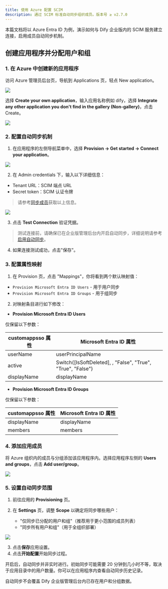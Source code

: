 ```yaml
---
title: 使用 Azure 配置 SCIM
description: 通过 SCIM 标准自动同步组织成员。版本号 ≥ v2.7.0
---
```


本篇文档将以 Azure Entra ID 为例，演示如何与 Dify 企业版内的 SCIM 服务建立连接，启用成员自动同步机制。

## 创建应用程序并分配用户和组

### 1. 在 Azure 中创建新的应用程序

访问 Azure 管理员后台页，导航到 Applications 页，轻点 New application。

![](https://assets-docs.dify.ai/2024/11/4f52715ff661e6c9430af09b4b2a4736.png)

选择 **Create your own application**，输入应用名称例如 dify，选择 **Integrate any other application you don't find in the gallery (Non-gallery)**，点击 Create。

![](https://assets-docs.dify.ai/2024/11/b823ecfaa94d18ba0ac794cc0290dc7f.png)

### 2. 配置自动同步机制

1. 在应用程序的左侧导航菜单中，选择 **Provision → Get started → Connect your application**。

![](https://assets-docs.dify.ai/2025/05/f890065efeb5390dcb43e7e7d1c1f5b8.png)

2. 在 Admin credentials 下，输入以下详细信息：

  - Tenant URL：SCIM 端点 URL
  - Secret token：SCIM 认证令牌

  > 请参考[同步成员](../sync-team-members)获取以上信息。

  ![](https://assets-docs.dify.ai/2025/05/03f1e586bc428538d80b6f5316a293df.png)

3. 点击 **Test Connection** 验证凭据。

> 测试连接前，请确保已在企业版管理后台内开启自动同步，详细说明请参考[启用自动同步](/zh-cn/administrator-guide/members/synchronization/sync-team-members#3-启用自动同步)。

4. 如果连接测试成功，点击"保存"。

### 3. 配置属性映射

1. 在 Provision 页，点击 "Mappings"，你将看到两个默认映射值：

  - `Provision Microsoft Entra ID Users` - 用于用户同步
  - `Provision Microsoft Entra ID Groups` - 用于组同步

2. 对映射条目进行如下修改：

  - **Provision Microsoft Entra ID Users**

  仅保留以下参数：

| customappsso 属性 | Microsoft Entra ID 属性 |
|------------------|------------------------|
| userName | userPrincipalName |
| active | Switch([IsSoftDeleted], , "False", "True", "True", "False") |
| displayName | displayName |

  - **Provision Microsoft Entra ID Groups**

  仅保留以下参数：

| customappsso 属性 | Microsoft Entra ID 属性 |
|------------------|------------------------|
| displayName | displayName |
| members | members |

### 4. 添加应用成员

将 Azure 组织内的成员与分组添加该应用程序内。选择应用程序左侧的 **Users and groups**，点击 **Add user/group**。

![](https://assets-docs.dify.ai/2024/11/ed3c6f5de21c75e2261bf05d055ffb9e.png)

### 5. 设置自动同步范围

1. 前往应用的 **Provisioning** 页。

2. 在 **Settings** 页，调整 **Scope** 以确定将同步哪些用户：

    - "仅同步已分配的用户和组"（推荐用于更小范围的成员列表）
    - "同步所有用户和组"（用于全组织部署）

  ![](https://assets-docs.dify.ai/2025/05/489e8b8f4091d53ab699ec33199d57a4.png)

3. 点击**保存**应用设置。
4. 点击**开始配置**开始同步过程。

<Note>
  开启后，自动同步并非实时进行。初始同步可能需要 20 分钟到几小时不等，取决于应用目录中的用户数量。你可以在应用程序内查看自动同步历史记录。

  自动同步不会覆盖 Dify 企业版管理后台内已存在用户和分组数据。
</Note>
